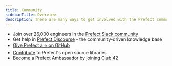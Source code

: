 ```yaml
---
title: Community
sidebarTitle: Overview
description: There are many ways to get involved with the Prefect community
---
```




- Join over 26,000 engineers in the [Prefect Slack community](https://prefect.io/slack)
- Get help in [Prefect Discourse](https://discourse.prefect.io/) - the community-driven knowledge base
- [Give Prefect a ⭐️ on GitHub](https://github.com/PrefectHQ/prefect) 
- [Contribute](/2.11.5/contributing/overview/) to Prefect's open source libraries
- Become a Prefect Ambassador by joining [Club 42](https://www.prefect.io/community/club-42/)
